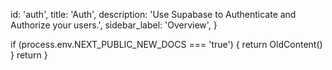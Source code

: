 
  id: 'auth',
  title: 'Auth',
  description: 'Use Supabase to Authenticate and Authorize your users.',
  sidebar_label: 'Overview',
}

  if (process.env.NEXT_PUBLIC_NEW_DOCS === 'true') {
    return OldContent()
  }
  return <Layout meta={meta} children={children} />
}

